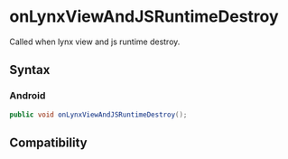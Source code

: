 # onLynxViewAndJSRuntimeDestroy

Called when lynx view and js runtime destroy.

## Syntax

### Android

```java
public void onLynxViewAndJSRuntimeDestroy();
```

## Compatibility


<LegacyCompatTable metadata="lynx-native-api/lynx-view-client/on-lynx-view-and-js-runtime-destroy" />